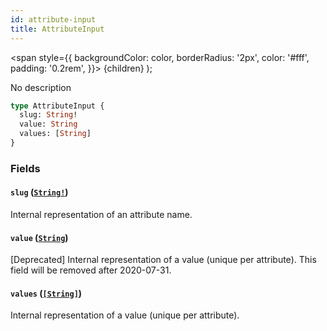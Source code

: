 ```yaml
---
id: attribute-input
title: AttributeInput
---
```


<span
style={{
      backgroundColor: color,
      borderRadius: '2px',
      color: '#fff',
      padding: '0.2rem',
    }}>
{children}
</span>
);

No description

```graphql
type AttributeInput {
  slug: String!
  value: String
  values: [String]
}
```

### Fields

#### `slug` ([`String!`](/api-reference/scalars/string.mdx))

Internal representation of an attribute name.

#### `value` ([`String`](/api-reference/scalars/string.mdx))

[Deprecated] Internal representation of a value (unique per attribute). This field will be removed after 2020-07-31.

#### `values` ([`[String]`](/api-reference/scalars/string.mdx))

Internal representation of a value (unique per attribute).
